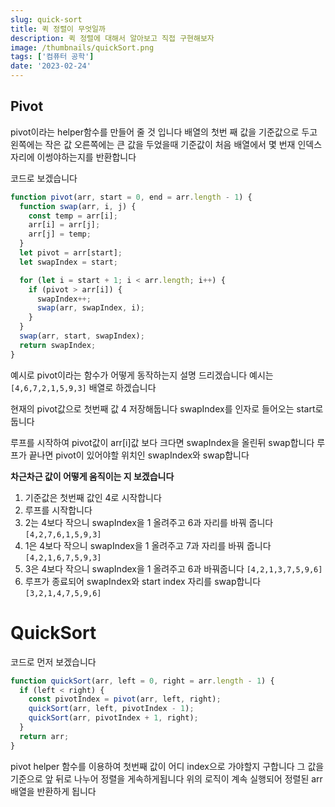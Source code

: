 ```yaml
---
slug: quick-sort
title: 퀵 정렬이 무엇일까
description: 퀵 정렬에 대해서 알아보고 직접 구현해보자
image: /thumbnails/quickSort.png
tags: ['컴퓨터 공학']
date: '2023-02-24'
---
```


## Pivot

pivot이라는 helper함수를 만들어 줄 것 입니다
배열의 첫번 째 값을 기준값으로 두고
왼쪽에는 작은 값 오른쪽에는 큰 값을 두었을때 기준값이 처음 배열에서 몇 번재 인덱스 자리에 이썽야하는지를 반환합니다

코드로 보겠습니다

```js
function pivot(arr, start = 0, end = arr.length - 1) {
  function swap(arr, i, j) {
    const temp = arr[i];
    arr[i] = arr[j];
    arr[j] = temp;
  }
  let pivot = arr[start];
  let swapIndex = start;

  for (let i = start + 1; i < arr.length; i++) {
    if (pivot > arr[i]) {
      swapIndex++;
      swap(arr, swapIndex, i);
    }
  }
  swap(arr, start, swapIndex);
  return swapIndex;
}
```

예시로 pivot이라는 함수가 어떻게 동작하는지 설명 드리겠습니다
예시는 `[4,6,7,2,1,5,9,3]` 배열로 하겠습니다

현재의 pivot값으로 첫번째 값 4 저장해둡니다
swapIndex를 인자로 들어오는 start로 둡니다

루프를 시작하여
pivot값이 arr[i]값 보다 크다면 swapIndex을 올린뒤 swap합니다
루프가 끝나면 pivot이 있어야할 위치인 swapIndex와 swap합니다

**차근차근 값이 어떻게 움직이는 지 보겠습니다**

1. 기준값은 첫번째 값인 4로 시작합니다
2. 루프를 시작합니다
3. 2는 4보다 작으니 swapIndex을 1 올려주고 6과 자리를 바꿔 줍니다
   `[4,2,7,6,1,5,9,3]`
4. 1은 4보다 작으니 swapIndex을 1 올려주고 7과 자리를 바꿔 줍니다
   `[4,2,1,6,7,5,9,3]`
5. 3은 4보다 작으니 swapIndex을 1 올려주고 6과 바꿔줍니다
   `[4,2,1,3,7,5,9,6]`
6. 루프가 종료되어 swapIndex와 start index 자리를 swap합니다
   `[3,2,1,4,7,5,9,6]`

# QuickSort

코드로 먼저 보겠습니다

```js
function quickSort(arr, left = 0, right = arr.length - 1) {
  if (left < right) {
    const pivotIndex = pivot(arr, left, right);
    quickSort(arr, left, pivotIndex - 1);
    quickSort(arr, pivotIndex + 1, right);
  }
  return arr;
}
```

pivot helper 함수를 이용하여 첫번째 값이 어디 index으로 가야할지 구합니다
그 값을 기준으로 앞 뒤로 나누어 정렬을 게속하게됩니다
위의 로직이 계속 실행되어 정렬된 arr배열을 반환하게 됩니다
